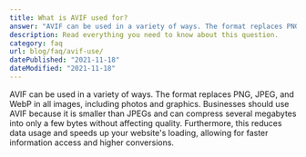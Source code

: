 ```yaml
---
title: What is AVIF used for?
answer: "AVIF can be used in a variety of ways. The format replaces PNG, JPEG, and WebP in all images, including photos and graphics. Businesses should use AVIF because it is smaller than JPEGs and can compress several megabytes into only a few bytes without affecting quality. Furthermore, this reduces data usage and speeds up your website's loading, allowing for faster information access and higher conversions."
description: Read everything you need to know about this question.
category: faq
url: blog/faq/avif-use/
datePublished: "2021-11-18"
dateModified: "2021-11-18"
---
```


AVIF can be used in a variety of ways. The format replaces PNG, JPEG, and WebP in all images, including photos and graphics. Businesses should use AVIF because it is smaller than JPEGs and can compress several megabytes into only a few bytes without affecting quality. Furthermore, this reduces data usage and speeds up your website's loading, allowing for faster information access and higher conversions.
